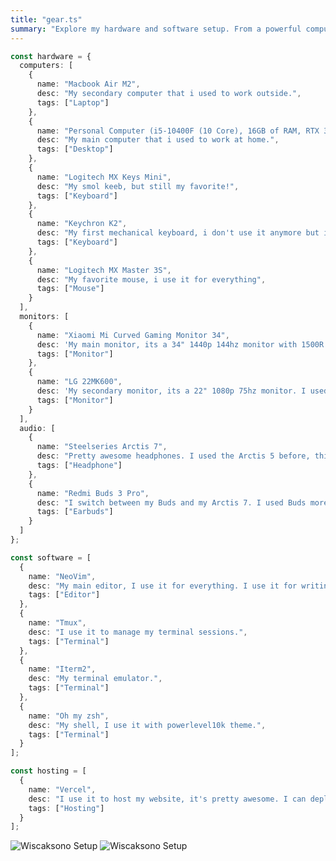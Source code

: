 ```yaml
---
title: "gear.ts"
summary: "Explore my hardware and software setup. From a powerful computer with an i5-10400F, 16GB of RAM, RTX 3060, and more, to a Macbook Air M2 for work on the go. My favorite tools include NeoVIM, Tmux, iTerm, and Oh my zsh. I hosts my website and projects on Vercel. Discover my tech world!"
---
```


```ts
const hardware = {
  computers: [
    {
      name: "Macbook Air M2",
      desc: "My secondary computer that i used to work outside.",
      tags: ["Laptop"]
    },
    {
      name: "Personal Computer (i5-10400F (10 Core), 16GB of RAM, RTX 3060, 512GB SSD, 3TB HDD)",
      desc: "My main computer that i used to work at home.",
      tags: ["Desktop"]
    },
    {
      name: "Logitech MX Keys Mini",
      desc: "My smol keeb, but still my favorite!",
      tags: ["Keyboard"]
    },
    {
      name: "Keychron K2",
      desc: "My first mechanical keyboard, i don't use it anymore but i still love it!",
      tags: ["Keyboard"]
    },
    {
      name: "Logitech MX Master 3S",
      desc: "My favorite mouse, i use it for everything",
      tags: ["Mouse"]
    }
  ],
  monitors: [
    {
      name: "Xiaomi Mi Curved Gaming Monitor 34",
      desc: 'My main monitor, its a 34" 1440p 144hz monitor with 1500R curvature.',
      tags: ["Monitor"]
    },
    {
      name: "LG 22MK600",
      desc: 'My secondary monitor, its a 22" 1080p 75hz monitor. I used it as vertical monitor to read documentation and chat with my friends.',
      tags: ["Monitor"]
    }
  ],
  audio: [
    {
      name: "Steelseries Arctis 7",
      desc: "Pretty awesome headphones. I used the Arctis 5 before, this is just a nice upgrade. No more cables. uh I forget the chat mix feature is awesome!",
      tags: ["Headphone"]
    },
    {
      name: "Redmi Buds 3 Pro",
      desc: "I switch between my Buds and my Arctis 7. I used Buds more often when am outside or in my office. I love the noise cancelling support and you can connect 2 bluetooth sources at the same time.",
      tags: ["Earbuds"]
    }
  ]
};

const software = [
  {
    name: "NeoVim",
    desc: "My main editor, I use it for everything. I use it for writing code, writing notes, writing this page, and even writing this list.",
    tags: ["Editor"]
  },
  {
    name: "Tmux",
    desc: "I use it to manage my terminal sessions.",
    tags: ["Terminal"]
  },
  {
    name: "Iterm2",
    desc: "My terminal emulator.",
    tags: ["Terminal"]
  },
  {
    name: "Oh my zsh",
    desc: "My shell, I use it with powerlevel10k theme.",
    tags: ["Terminal"]
  }
];

const hosting = [
  {
    name: "Vercel",
    desc: "I use it to host my website, it's pretty awesome. I can deploy my website with just a git push.",
    tags: ["Hosting"]
  }
];
```

![Wiscaksono Setup](/setup2.webp)
![Wiscaksono Setup](/setup.webp)
